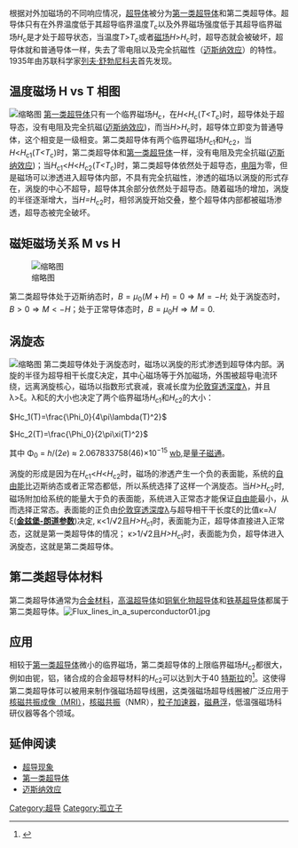 根据对外加磁场的不同响应情况，[[超导现象|超导体]]被分为[[第一类超导体|第一类超导体]]和第二类超导体。超导体只有在外界温度低于其超导临界温度''T''<sub>c</sub>以及外界磁场强度低于其超导临界磁场''H''<sub>c</sub>是才处于超导状态，当温度''T''>''T''<sub>c</sub>或者[[磁場|磁场]]''H''>''H''<sub>c</sub>时，超导态就会被破坏，超导体就和普通导体一样，失去了零电阻以及完全抗磁性（[[邁斯納效應|迈斯纳效应]]）的特性。1935年由苏联科学家[[列夫·舒勃尼科夫|列夫·舒勃尼科夫]]首先发现。

== 温度磁场 H vs T 相图 ==
[[File:TYPE2.png|缩略图]]
[[第一类超导体|第一类超导体]]只有一个临界磁场''H''<sub>c</sub>，在''H''<''H''<sub>c</sub>(''T<T''<sub>c</sub>)时，超导体处于超导态，没有电阻及完全抗磁([[邁斯納效應|迈斯纳效应]])，而当''H''>''H''<sub>c</sub>时，超导体立即变为普通导体，这个相变是一级相变。第二类超导体有两个临界磁场''H''<sub>c1</sub>和''H''<sub>c2</sub>，当''H''<''H''<sub>c1</sub>(''T<T''<sub>c</sub>)时，第二类超导体和[[第一类超导体|第一类超导体]]一样，没有电阻及完全抗磁([[邁斯納效應|迈斯纳效应]])；当''H''<sub>c1</sub><''H''<''H''<sub>c2</sub>(''T<T''<sub>c</sub>)时，第二类超导体依然处于超导态，[[电阻|电阻]]为零，但是磁场可以渗透进入超导体内部，不具有完全抗磁性，渗透的磁场以涡旋的形式存在，涡旋的中心不超导，超导体其余部分依然处于超导态。随着磁场的增加，涡旋的半径逐渐增大，当''H=H''<sub>c2</sub>时，相邻涡旋开始交叠，整个超导体内部都被磁场渗透，超导态被完全破坏。

== 磁矩磁场关系 M vs H ==
[[File:TYPE2MH.png|缩略图]]

第二类超导体处于迈斯纳态时，<math>B=\mu_0(M+H)=0\Longrightarrow  M=-H</math>; 处于涡旋态时，<math>B>0\Longrightarrow M<-H</math>；处于正常导体态时，<math>B=\mu_0H\Longrightarrow M=0</math>.

== 涡旋态 ==
[[File:Vortextypetwo.png|缩略图]]
第二类超导体处于涡旋态时，磁场以涡旋的形式渗透到超导体内部。涡旋的半径为超导相干长度ξ决定，其中心磁场等于外加磁场，外围被超导电流环绕，远离涡旋核心，磁场以指数形式衰减，衰减长度为[[倫敦穿透深度|伦敦穿透深度]]λ，并且λ>ξ。λ和ξ的大小也决定了两个临界磁场''H''<sub>c1</sub>和''H''<sub>c2</sub>的大小：

<math>Hc_1(T)=\frac{\Phi_0}{4\pi\lambda(T)^2}
</math>

<math>    Hc_2(T)=\frac{\Phi_0}{2\pi\xi(T)^2}</math>

其中 Φ<sub>0</sub> = ''h''/(2''e'') ≈ 2.067833758(46)×10<sup>−15</sup> [[韦伯_(单位)|wb]],是[[磁通量量子|量子磁通]]。

涡旋的形成是因为在''H''<sub>c1</sub><''H''<''H''<sub>c2</sub>时，磁场的渗透产生一个负的表面能，系统的[[自由能|自由能]]比迈斯纳态或者正常态都低，所以系统选择了这样一个涡旋态。当''H>H''<sub>c2</sub>时,磁场附加给系统的能量大于负的表面能，系统进入正常态才能保证[[自由能|自由能]]最小，从而选择正常态。表面能的正负由[[倫敦穿透深度|伦敦穿透深度]]λ与超导相干干长度ξ的比值κ=λ/ξ('''[[金兹堡朗道参数#相干长度与穿透深度|金兹堡-朗道参数]]''')决定, κ<1/√2且''H>H''<sub>c1</sub>时，表面能为正，超导体直接进入正常态，这就是第一类超导体的情况； κ>1/√2且''H>H''<sub>c1</sub>时，表面能为负，超导体进入涡旋态，这就是第二类超导体。

== 第二类超导体材料 ==
第二类超导体通常为[[合成材料|合金材料]]，[[高温超导|高温超导体]]如[[高溫超導|铜氧化物超导体]]和[[鐵基超導體|铁基超导体]]都属于第二类超导体。[[File:Flux_lines_in_a_superconductor01.jpg|right]]

== 应用 ==
相较于[[第一类超导体|第一类超导体]]微小的临界磁场，第二类超导体的上限临界磁场''H''<sub>c2</sub>都很大，例如由铌，铝，锗合成的合金超导材料的''H''<sub href="第二类超导体">c2</sub>可以达到大于40 [[特斯拉|特斯拉]]的<ref>{{Cite journal|title=High magnetic field transport properties of liquid quenched Nb3Al and Nb3Al(Si,Ge) superconducting compounds|author=G. Clemente, F. Habbal1, D. Turnbull and J. Bevk|url=|journal=Appl. Phys. Lett.|issue=640|doi=10.1063/1.96043|others=|year=1985|volume=47|page=|pmid=}}</ref>。这使得第二类超导体可以被用来制作强磁场超导线圈，这类强磁场超导线圈被广泛应用于[[核磁共振成像|核磁共振成像（MRI）]]，[[核磁共振|核磁共振]]（NMR），[[粒子加速器|粒子加速器]]，[[磁懸浮列車|磁悬浮]]，低温强磁场科研仪器等各个领域。

== 延伸阅读 ==
* [[超导现象|超导现象]]
* [[第一类超导体|第一类超导体]]
* [[邁斯納效應|迈斯纳效应]]

[[Category:超导|Category:超导]]
[[Category:孤立子|Category:孤立子]]